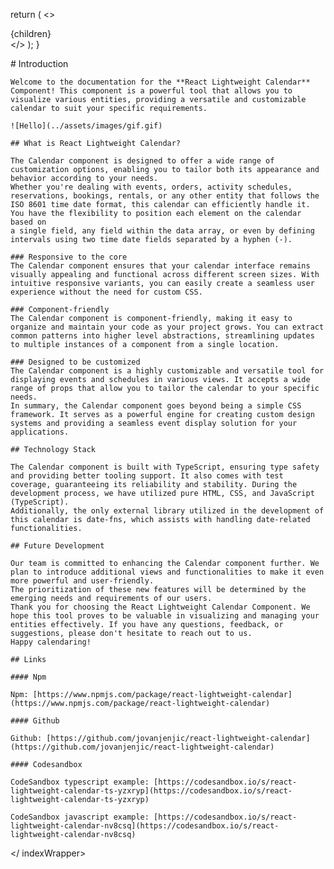 
  return (
    <>
      <Meta
        description="React Calendar Introduction"
        keywords="React Calendar, React Event Calendar, React Timeline Calendar, React Google Calendar"
        title="Introduction"
      />
      <div>
        {children}
      </div>
    </>
  );
}

<indexWrapper>
    # Introduction
    
    Welcome to the documentation for the **React Lightweight Calendar** Component! This component is a powerful tool that allows you to visualize various entities, providing a versatile and customizable calendar to suit your specific requirements.

    ![Hello](../assets/images/gif.gif)

    ## What is React Lightweight Calendar?

    The Calendar component is designed to offer a wide range of customization options, enabling you to tailor both its appearance and behavior according to your needs.
    Whether you're dealing with events, orders, activity schedules, reservations, bookings, rentals, or any other entity that follows the ISO 8601 time date format, this calendar can efficiently handle it. You have the flexibility to position each element on the calendar based on
    a single field, any field within the data array, or even by defining intervals using two time date fields separated by a hyphen (-).

    ### Responsive to the core
    The Calendar component ensures that your calendar interface remains visually appealing and functional across different screen sizes. With intuitive responsive variants, you can easily create a seamless user experience without the need for custom CSS.

    ### Component-friendly
    The Calendar component is component-friendly, making it easy to organize and maintain your code as your project grows. You can extract common patterns into higher level abstractions, streamlining updates to multiple instances of a component from a single location.

    ### Designed to be customized
    The Calendar component is a highly customizable and versatile tool for displaying events and schedules in various views. It accepts a wide range of props that allow you to tailor the calendar to your specific needs.
    In summary, the Calendar component goes beyond being a simple CSS framework. It serves as a powerful engine for creating custom design systems and providing a seamless event display solution for your applications.

    ## Technology Stack

    The Calendar component is built with TypeScript, ensuring type safety and providing better tooling support. It also comes with test coverage, guaranteeing its reliability and stability. During the development process, we have utilized pure HTML, CSS, and JavaScript (TypeScript).
    Additionally, the only external library utilized in the development of this calendar is date-fns, which assists with handling date-related functionalities.

    ## Future Development

    Our team is committed to enhancing the Calendar component further. We plan to introduce additional views and functionalities to make it even more powerful and user-friendly.
    The prioritization of these new features will be determined by the emerging needs and requirements of our users.
    Thank you for choosing the React Lightweight Calendar Component. We hope this tool proves to be valuable in visualizing and managing your entities effectively. If you have any questions, feedback, or suggestions, please don't hesitate to reach out to us.
    Happy calendaring!

    ## Links

    #### Npm

    Npm: [https://www.npmjs.com/package/react-lightweight-calendar](https://www.npmjs.com/package/react-lightweight-calendar)

    #### Github

    Github: [https://github.com/jovanjenjic/react-lightweight-calendar](https://github.com/jovanjenjic/react-lightweight-calendar)

    #### Codesandbox

    CodeSandbox typescript example: [https://codesandbox.io/s/react-lightweight-calendar-ts-yzxryp](https://codesandbox.io/s/react-lightweight-calendar-ts-yzxryp)

    CodeSandbox javascript example: [https://codesandbox.io/s/react-lightweight-calendar-nv8csq](https://codesandbox.io/s/react-lightweight-calendar-nv8csq)
</ indexWrapper>
